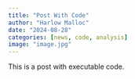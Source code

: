 ```yaml
---
title: "Post With Code"
author: "Harlow Malloc"
date: "2024-08-28"
categories: [news, code, analysis]
image: "image.jpg"
---
```


This is a post with executable code.
